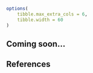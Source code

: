
```r
options(
    tibble.max_extra_cols = 6,
    tibble.width = 60
)
```

## Coming soon...



## References
